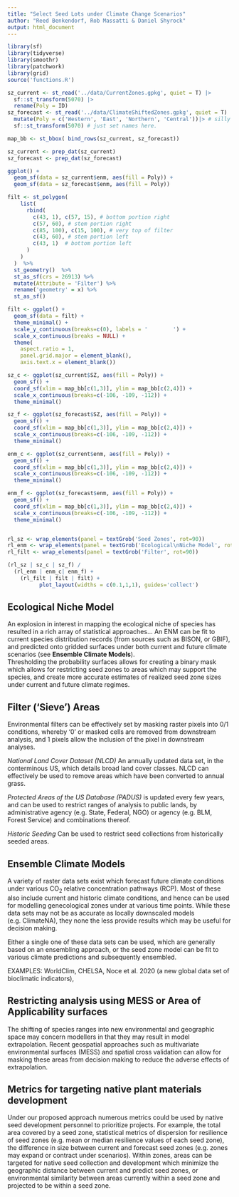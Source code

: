 ```yaml
---
title: "Select Seed Lots under Climate Change Scenarios"
author: "Reed Benkendorf, Rob Massatti & Daniel Shyrock"
output: html_document
---
```



```r
library(sf)
library(tidyverse)
library(smoothr)
library(patchwork)
library(grid)
source('functions.R')
```

```r
sz_current <- st_read('../data/CurrentZones.gpkg', quiet = T) |>
  sf::st_transform(5070) |>
  rename(Poly = ID)
sz_forecast <- st_read('../data/ClimateShiftedZones.gpkg', quiet = T) |>
  mutate(Poly = c('Western', 'East', 'Northern', 'Central'))|> # silly with the gui
  sf::st_transform(5070) # just set names here. 
```


```r

map_bb <- st_bbox( bind_rows(sz_current, sz_forecast))

sz_current <- prep_dat(sz_current)
sz_forecast <- prep_dat(sz_forecast)

ggplot() + 
  geom_sf(data = sz_current$enm, aes(fill = Poly)) + 
  geom_sf(data = sz_forecast$enm, aes(fill = Poly))
```

```r

filt <- st_polygon( 
    list(
      rbind(
        c(43, 1), c(57, 15), # bottom portion right
        c(57, 60), # stem portion right
        c(85, 100), c(15, 100), # very top of filter
        c(43, 60), # stem portion left
        c(43, 1)  # bottom portion left
      )
    )
  )  %>% 
  st_geometry()  %>% 
  st_as_sf(crs = 26913) %>% 
  mutate(Attribute = 'Filter') %>% 
  rename('geometry' = x) %>% 
  st_as_sf()

filt <- ggplot() + 
  geom_sf(data = filt) + 
  theme_minimal() +
  scale_y_continuous(breaks=c(0), labels = '        ') +
  scale_x_continuous(breaks = NULL) + 
  theme(
    aspect.ratio = 1, 
    panel.grid.major = element_blank(),
    axis.text.x = element_blank())

```

```r

sz_c <- ggplot(sz_current$SZ, aes(fill = Poly)) +
  geom_sf() + 
  coord_sf(xlim = map_bb[c(1,3)], ylim = map_bb[c(2,4)]) + 
  scale_x_continuous(breaks=c(-106, -109, -112)) + 
  theme_minimal() 

sz_f <- ggplot(sz_forecast$SZ, aes(fill = Poly)) +
  geom_sf() + 
  coord_sf(xlim = map_bb[c(1,3)], ylim = map_bb[c(2,4)]) + 
  scale_x_continuous(breaks=c(-106, -109, -112)) + 
  theme_minimal() 

enm_c <- ggplot(sz_current$enm, aes(fill = Poly)) +
  geom_sf() + 
  coord_sf(xlim = map_bb[c(1,3)], ylim = map_bb[c(2,4)]) + 
  scale_x_continuous(breaks=c(-106, -109, -112)) + 
  theme_minimal() 

enm_f <- ggplot(sz_forecast$enm, aes(fill = Poly)) +
  geom_sf() + 
  coord_sf(xlim = map_bb[c(1,3)], ylim = map_bb[c(2,4)]) + 
  scale_x_continuous(breaks=c(-106, -109, -112)) + 
  theme_minimal() 


rl_sz <- wrap_elements(panel = textGrob('Seed Zones', rot=90))
rl_enm <- wrap_elements(panel = textGrob('Ecological\nNiche Model', rot=90))
rl_filt <- wrap_elements(panel = textGrob('Filter', rot=90))

(rl_sz | sz_c | sz_f) / 
  (rl_enm | enm_c| enm_f) +
    (rl_filt | filt | filt) + 
          plot_layout(widths = c(0.1,1,1), guides='collect')


```


## Ecological Niche Model

An explosion in interest in mapping the ecological niche of species has resulted in a rich array of statistical approaches... 
An ENM can be fit to current species distribution records (from sources such as BISON, or GBIF), and predicted onto gridded surfaces under both current and future climate scenarios (see **Ensemble Climate Models**).  
Thresholding the probability surfaces allows for creating a binary mask which allows for restricting seed zones to areas which may support the species, and create more accurate estimates of realized seed zone sizes under current and future climate regimes.   

## Filter ('Sieve') Areas

Environmental filters can be effectively set by masking raster pixels into 0/1 conditions, whereby '0' or masked cells are removed from downstream analysis, and 1 pixels allow the inclusion of the pixel in downstream analyses. 

*National Land Cover Dataset (NLCD)* An annually updated data set, in the conterminous US, which details broad land cover classes.
NLCD can effectively be used to remove areas which have been converted to annual grass. 

*Protected Areas of the US Database (PADUS)* is updated every few years, and can be used to restrict ranges of analysis to public lands, by administrative agency (e.g. State, Federal, NGO) or agency (e.g. BLM, Forest Service) and combinations thereof. 

*Historic Seeding* Can be used to restrict seed collections from historically seeded areas. 

## Ensemble Climate Models

A variety of raster data sets exist which forecast future climate conditions under various CO~2~ relative concentration pathways (RCP). 
Most of these also include current and historic climate conditions, and hence can be used for modelling genecological zones under at various time points. 
While these data sets may not be as accurate as locally downscaled models (e.g. ClimateNA), they none the less provide results which may be useful for decision making. 

Either a single one of these data sets can be used, which are generally based on an ensembling approach, or the seed zone model can be fit to various climate predictions and subsequently ensembled. 

EXAMPLES: WorldClim, CHELSA, Noce et al. 2020 (a new global data set of bioclimatic indicators), 

## Restricting analysis using MESS or Area of Applicability surfaces

The shifting of species ranges into new environmental and geographic space may concern modellers in that they may result in model extrapolation. 
Recent geospatial approaches such as multivariate environmental surfaces (MESS) and spatial cross validation can allow for masking these areas from decision making to reduce the adverse effects of extrapolation. 

## Metrics for targeting native plant materials development 

Under our proposed approach numerous metrics could be used by native seed development personnel to prioritize projects. 
For example, the total area covered by a seed zone, statistical metrics of dispersion for resilience of seed zones (e.g. mean or median resilience values of each seed zone), the difference in size between current and forecast seed zones (e.g. zones may expand or contract under scenarios). 
Within zones, areas can be targeted for native seed collection and development which minimize the geographic distance between current and predict seed zones, or environmental similarity between areas currently within a seed zone and projected to be within a seed zone.   